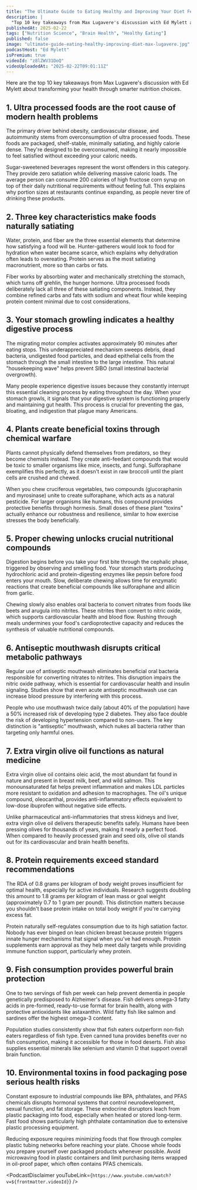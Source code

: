 ```yaml
---
title: "The Ultimate Guide to Eating Healthy and Improving Your Diet Feat. Max Lugavere"
description: |
  "Top 10 key takeaways from Max Lugavere's discussion with Ed Mylett about transforming your health through smarter nutrition choices."
publishedAt: 2025-02-22
tags: ["Nutrition Science", "Brain Health", "Healthy Eating"]
published: false
image: "ultimate-guide-eating-healthy-improving-diet-max-lugavere.jpg"
podcastHost: "Ed Mylett"
isPremium: true
videoId: "z8lZWV31DoQ"
videoUploadedAt: "2025-02-22T09:01:11Z"
---
```



<PodcastSummaryPageLayout frontmatter={frontmatter}>
Here are the top 10 key takeaways from Max Lugavere's discussion with Ed Mylett about transforming your health through smarter nutrition choices.

## 1. Ultra processed foods are the root cause of modern health problems

The primary driver behind obesity, cardiovascular disease, and autoimmunity stems from overconsumption of ultra processed foods. These foods are packaged, shelf-stable, minimally satiating, and highly calorie dense. They're designed to be overconsumed, making it nearly impossible to feel satisfied without exceeding your caloric needs.

Sugar-sweetened beverages represent the worst offenders in this category. They provide zero satiation while delivering massive caloric loads. The average person can consume 200 calories of high fructose corn syrup on top of their daily nutritional requirements without feeling full. This explains why portion sizes at restaurants continue expanding, as people never tire of drinking these products.

## 2. Three key characteristics make foods naturally satiating

Water, protein, and fiber are the three essential elements that determine how satisfying a food will be. Hunter-gatherers would look to food for hydration when water became scarce, which explains why dehydration often leads to overeating. Protein serves as the most satiating macronutrient, more so than carbs or fats.

Fiber works by absorbing water and mechanically stretching the stomach, which turns off grehlin, the hunger hormone. Ultra processed foods deliberately lack all three of these satiating components. Instead, they combine refined carbs and fats with sodium and wheat flour while keeping protein content minimal due to cost considerations.

## 3. Your stomach growling indicates a healthy digestive process

The migrating motor complex activates approximately 90 minutes after eating stops. This underappreciated mechanism sweeps debris, dead bacteria, undigested food particles, and dead epithelial cells from the stomach through the small intestine to the large intestine. This natural "housekeeping wave" helps prevent SIBO (small intestinal bacterial overgrowth).

Many people experience digestive issues because they constantly interrupt this essential cleaning process by eating throughout the day. When your stomach growls, it signals that your digestive system is functioning properly and maintaining gut health. This process is crucial for preventing the gas, bloating, and indigestion that plague many Americans.

## 4. Plants create beneficial toxins through chemical warfare

Plants cannot physically defend themselves from predators, so they become chemists instead. They create anti-feedant compounds that would be toxic to smaller organisms like mice, insects, and fungi. Sulforaphane exemplifies this perfectly, as it doesn't exist in raw broccoli until the plant cells are crushed and chewed.

When you chew cruciferous vegetables, two compounds (glucoraphanin and myrosinase) unite to create sulforaphane, which acts as a natural pesticide. For larger organisms like humans, this compound provides protective benefits through hormesis. Small doses of these plant "toxins" actually enhance our robustness and resilience, similar to how exercise stresses the body beneficially.

## 5. Proper chewing unlocks crucial nutritional compounds

Digestion begins before you take your first bite through the cephalic phase, triggered by observing and smelling food. Your stomach starts producing hydrochloric acid and protein-digesting enzymes like pepsin before food enters your mouth. Slow, deliberate chewing allows time for enzymatic reactions that create beneficial compounds like sulforaphane and allicin from garlic.

Chewing slowly also enables oral bacteria to convert nitrates from foods like beets and arugula into nitrites. These nitrites then convert to nitric oxide, which supports cardiovascular health and blood flow. Rushing through meals undermines your food's cardioprotective capacity and reduces the synthesis of valuable nutritional compounds.

## 6. Antiseptic mouthwash disrupts critical metabolic pathways

Regular use of antiseptic mouthwash eliminates beneficial oral bacteria responsible for converting nitrates to nitrites. This disruption impairs the nitric oxide pathway, which is essential for cardiovascular health and insulin signaling. Studies show that even acute antiseptic mouthwash use can increase blood pressure by interfering with this process.

People who use mouthwash twice daily (about 40% of the population) have a 50% increased risk of developing type 2 diabetes. They also face double the risk of developing hypertension compared to non-users. The key distinction is "antiseptic" mouthwash, which nukes all bacteria rather than targeting only harmful ones.

## 7. Extra virgin olive oil functions as natural medicine

Extra virgin olive oil contains oleic acid, the most abundant fat found in nature and present in breast milk, beef, and wild salmon. This monounsaturated fat helps prevent inflammation and makes LDL particles more resistant to oxidation and adhesion to macrophages. The oil's unique compound, oleocanthal, provides anti-inflammatory effects equivalent to low-dose ibuprofen without negative side effects.

Unlike pharmaceutical anti-inflammatories that stress kidneys and liver, extra virgin olive oil delivers therapeutic benefits safely. Humans have been pressing olives for thousands of years, making it nearly a perfect food. When compared to heavily processed grain and seed oils, olive oil stands out for its cardiovascular and brain health benefits.

## 8. Protein requirements exceed standard recommendations

The RDA of 0.8 grams per kilogram of body weight proves insufficient for optimal health, especially for active individuals. Research suggests doubling this amount to 1.8 grams per kilogram of lean mass or goal weight (approximately 0.7 to 1 gram per pound). This distinction matters because you shouldn't base protein intake on total body weight if you're carrying excess fat.

Protein naturally self-regulates consumption due to its high satiation factor. Nobody has ever binged on lean chicken breast because protein triggers innate hunger mechanisms that signal when you've had enough. Protein supplements earn approval as they help meet daily targets while providing immune function support, particularly whey protein.

## 9. Fish consumption provides powerful brain protection

One to two servings of fish per week can help prevent dementia in people genetically predisposed to Alzheimer's disease. Fish delivers omega-3 fatty acids in pre-formed, ready-to-use format for brain health, along with protective antioxidants like astaxanthin. Wild fatty fish like salmon and sardines offer the highest omega-3 content.

Population studies consistently show that fish eaters outperform non-fish eaters regardless of fish type. Even canned tuna provides benefits over no fish consumption, making it accessible for those in food deserts. Fish also supplies essential minerals like selenium and vitamin D that support overall brain function.

## 10. Environmental toxins in food packaging pose serious health risks

Constant exposure to industrial compounds like BPA, phthalates, and PFAS chemicals disrupts hormonal systems that control neurodevelopment, sexual function, and fat storage. These endocrine disruptors leach from plastic packaging into food, especially when heated or stored long-term. Fast food shows particularly high phthalate contamination due to extensive plastic processing equipment.

Reducing exposure requires minimizing foods that flow through complex plastic tubing networks before reaching your plate. Choose whole foods you prepare yourself over packaged products whenever possible. Avoid microwaving food in plastic containers and limit purchasing items wrapped in oil-proof paper, which often contains PFAS chemicals.

<PodcastDisclaimer
  youTubeLink={`https://www.youtube.com/watch?v=${frontmatter.videoId}`}
/>

</PodcastSummaryPageLayout>
